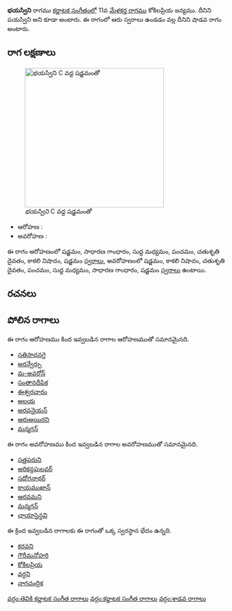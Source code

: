 {{Infobox ragam
	| name          	= భయస్విని
	| synonym	    	= పయస్విని
	| mela          	= 
	| chakra        	= 
	| janaka        	= 
	| type          	= శాడవ
	| arohanam      	= {{svaraC|S|G2|M1|P|D2|N3|S'}} 
	| avarohanam    	= {{svaraC|S'|N3|D2|P|M1|G2|S}}
	| jeeva         	=
	| chhaya        	=
	| nyasa         	=
	| vishesha      	= 
	| equivalent  		= 
}}
{{కర్ణాటక సంగీత రాగాలు}}
'''భయస్విని''' రాగము [[కర్ణాటక సంగీతం]]లో 11వ [[మేళకర్త రాగము]] కోకిలప్రియ జన్యము. దీనిని పయస్విని అని కూడా అంటారు. ఈ రాగంలో ఆరు స్వరాలు ఉండడం వల్ల దీనిని షాడవ రాగం అంటారు.


==రాగ లక్షణాలు==
[[Image:bhayasvini_kb2wiki.png|thumb|right|316px|''భయస్విని'' C వద్ద షడ్జమంతో]]

* ఆరోహణ : {{svaraC|S|G2|M1|P|D2|N3|S'}} 
* అవరోహణ : {{svaraC|S'|N3|D2|P|M1|G2|S}}

ఈ రాగం ఆరోహణంలో షడ్జమం, సాధారణ  గాంధారం, సుద్ద మధ్యమం, పంచమం, చతుశృతి దైవతం, కాకలి  నిషాదం, షడ్జమం [[స్వరాలు]], అవరోహణంలో షడ్జమం, కాకలి  నిషాదం, చతుశృతి దైవతం, పంచమం, సుద్ద మధ్యమం, సాధారణ  గాంధారం, షడ్జమం [[స్వరాలు]] ఉంటాయి.

==రచనలు==



==పోలిన రాగాలు==
ఈ రాగం ఆరోహణము కింద ఇవ్వబడిన రాగాల ఆరోహణముతో సమానమైనది.
* [[సతిసాధనగై]]
* [[అరన్వేర్పు]]
* [[మ-అవరోన్]]
* [[సంతానదీపిక]]
* [[ఈశ్వరచారం]]
* [[అలయ]]
* [[అరవనైయన్]]
* [[ఆరుఅయిరని]]
* [[మన్మగన్]]

ఈ రాగం అవరోహణము కింద ఇవ్వబడిన రాగాల అవరోహణముతో సమానమైనది.
* [[సత్తపరుని]]
* [[అరికన్దపులవర్]]
* [[సదోగనాథర్]]
* [[కాయముఖాన్]]
* [[ ఆరవమని]]
* [[మన్మగన్]]
* [[ఛాయాసైన్ధవి]]

ఈ క్రింద ఇవ్వబడిన రాగాలకు ఈ రాగంతో ఒక్క స్వరస్థాన భేదం ఉన్నది.
* [[కరవని]]
* [[గౌరీమనోహరి]]
* [[కోకిలప్రియ]]
* [[వర్ధని]]
* [[నాగచంద్రిక]]



[[వర్గం:తెవికి కర్ణాటక సంగీత రాగాలు]]
[[వర్గం:కర్ణాటక సంగీత రాగాలు]]
[[వర్గం:శాడవ రాగాలు]]